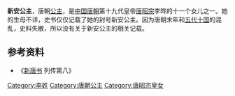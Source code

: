 {{東亞女性歷史人物
| 名稱=新安公主
| 身份=[[唐朝|唐朝]]公主
| 畫像=
| 說明=
| 姓=李
| 封爵=[[公主|公主]]
| 位號=
| 封號=新安公主
| 出生年=
| 婚年=
| 逝世年=
| 諡號=
| 墳墓=
| 父親=[[唐昭宗|唐昭宗]]李晔
|}}
'''新安公主'''，唐朝[[公主|公主]]，是[[中国|中国]][[唐朝|唐朝]]第十九代皇帝[[唐昭宗|唐昭宗]]李晔的十一个女儿之一。她的生母不详，史书仅仅记载了她的封号新安公主。因为唐朝末年和[[五代十国|五代十国]]的混乱，史料失散，所以没有关于新安公主的相关记载。
== 参考资料 ==
*《[[新唐书|新唐书]] 列传第八》

[[Category:李姓|Category:李姓]]
[[Category:唐朝公主|Category:唐朝公主]]
[[Category:唐昭宗皇女|Category:唐昭宗皇女]]